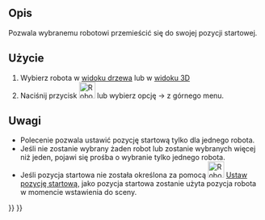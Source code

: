 <languages/>

{{Docnav/pl
|[[Robot_SetHomePos/pl|Ustaw pozycję startową]]
|[[Robot_CreateTrajectory/pl|Utwórz trajektorię]]
|[[Robot_Workbench/pl|środowisko pracy Robot]]
|IconL=Robot_SetHomePos.svg
|IconR=Robot_CreateTrajectory.svg
|IconC=Workbench_Robot.svg
}}

{{GuiCommand/pl
|Name=Robot RestoreHomePos
|Name/pl=Robot: Przywróć pozycję startową
|MenuLocation=Robot → Przywróć pozycję startową
|Workbenches=[[Robot_Workbench/pl|Robot]]
}}

<span id="Description"></span>
==Opis==

Pozwala wybranemu robotowi przemieścić się do swojej pozycji startowej.

<span id="Usage"></span>
==Użycie==

# Wybierz robota w [[Tree_view/pl|widoku drzewa]] lub w [[3D_view/pl|widoku 3D]]
# Naciśnij przycisk [[Image:Robot_RestoreHomePos.svg|32px]] lub wybierz opcję {{KEY|Robot}}  →  {{KEY|[[Image:Robot_RestoreHomePos.svg|32px]] Przywróć pozycję startową}} z górnego menu.

<span id="Notes"></span>
==Uwagi==

* Polecenie pozwala ustawić pozycję startową tylko dla jednego robota.
* Jeśli nie zostanie wybrany żaden robot lub zostanie wybranych więcej niż jeden, pojawi się prośba o wybranie tylko jednego robota.
* Jeśli pozycja startowa nie została określona za pomocą [[Image:Robot_SetHomePos.svg|32px]] [[Robot_SetHomePos/pl|Ustaw pozycję startową]], jako pozycja startowa zostanie użyta pozycja robota w momencie wstawienia do sceny.


{{Docnav/pl
|[[Robot_SetHomePos/pl|Ustaw pozycję startową]]
|[[Robot_CreateTrajectory/pl|Utwórz trajektorię]]
|[[Robot_Workbench/pl|środowisko pracy Robot]]
|IconL=Robot_SetHomePos.svg
|IconR=Robot_CreateTrajectory.svg
|IconC=Workbench_Robot.svg
}}

{{Robot_Tools_navi{{#translation:}}}}
{{Userdocnavi{{#translation:}}}}
